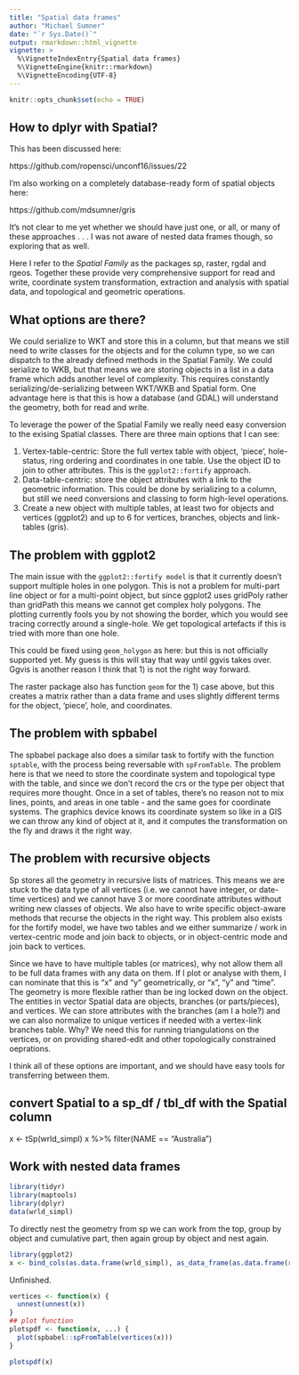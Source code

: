 ```yaml
---
title: "Spatial data frames"
author: "Michael Sumner"
date: "`r Sys.Date()`"
output: rmarkdown::html_vignette
vignette: >
  %\VignetteIndexEntry{Spatial data frames}
  %\VignetteEngine{knitr::rmarkdown}
  %\VignetteEncoding{UTF-8}
---
```


```r
knitr::opts_chunk$set(echo = TRUE)
```


## How to dplyr with Spatial? 

This has been discussed here: 

https://github.com/ropensci/unconf16/issues/22

I'm also working on a completely database-ready form of spatial objects here: 

https://github.com/mdsumner/gris

It's not clear to me yet whether we should have just one, or all, or many of these approaches . . .  I was not aware of nested data frames though, so exploring that as well. 

Here I refer to the *Spatial Family* as the packages sp, raster, rgdal and rgeos. Together these provide very comprehensive support for read and write, coordinate system transformation, extraction and analysis with spatial data, and topological and geometric operations. 

## What options are there? 

We could serialize to WKT and store this in a column, but that means we still need to write classes for the objects and for the column type, so we can dispatch to the already defined methods in the Spatial Family. We could serialize to WKB, but that means we are storing objects in a list in a data frame which adds another level of complexity.  This requires constantly serializing/de-serializing between WKT/WKB and Spatial form. One advantage here is that this is how a database (and GDAL) will understand the geometry, both for read and write. 

To leverage the power of the Spatial Family we really need easy conversion to the exising Spatial classes. There are three main options that I can see: 

1. Vertex-table-centric: Store the full vertex table with object, 'piece', hole-status, ring ordering and coordinates in one table. Use the object ID to join to other attributes. This is the `ggplot2::fortify` approach.
2. Data-table-centric: store the object attributes with a link to the geometric information. This could be done by serializing to a column, but still we need conversions and classing to form high-level operations. 
3. Create a new object with multiple tables, at least two for objects and vertices (ggplot2) and up to 6 for vertices, branches, objects and link-tables (gris). 


## The problem with ggplot2

The main issue with the `ggplot2::fortify model` is that it currently doesn't support multiple holes in one polygon. This is not a problem for multi-part line object or for a multi-point object, but since ggplot2 uses gridPoly rather than gridPath this means we cannot get complex holy polygons. The plotting currently fools you by not showing the border, which you would see tracing correctly around a single-hole. We get topological artefacts if this is tried with more than one hole. 

This could be fixed using `geom_holygon` as here: but this is not officially supported yet. My guess is this will stay that way until ggvis takes over. Ggvis is another reason I think that 1) is not the right way forward. 

The raster package also has function `geom` for the 1) case above, but this creates a matrix rather than a data frame and uses slightly different terms for the object, 'piece', hole, and coordinates. 

## The problem with spbabel

The spbabel package also does a similar task to fortify with the function `sptable`, with the process being reversable with `spFromTable`. The problem here is that we need to store the coordinate system and topological type with the table, and since we don't record the crs or the type per object that requires more thought. Once in a set of tables, there's no reason not to mix lines, points, and areas in one table - and the same goes for coordinate systems. The graphics device knows its coordinate system so like in a GIS we can throw any kind of object at it, and it computes the transformation on the fly and draws it the right way.  

## The problem with recursive objects

Sp stores all the geometry in recursive lists of matrices. This means we are stuck to the data type of all vertices (i.e. we cannot have integer, or date-time vertices) and we cannot have 3 or more coordinate attributes without writing new classes of objects.  We also have to write specific object-aware methods that recurse the objects in the right way. This problem also exists for the fortify model, we have two tables and we either summarize / work in vertex-centric mode and join back to objects, or in object-centric mode and join back to vertices. 

Since we have to have multiple tables (or matrices), why not allow them all to be full data frames with any data on them. If I plot or analyse with them, I can nominate that this is "x" and "y" geometrically, or "x", "y" and "time". The geometry is  more flexible rather than be ing locked down on the object. The entities in vector Spatial data are objects, branches (or parts/pieces), and vertices. We can store attributes with the branches (am I a hole?) and we can also normalize to unique vertices if needed with a vertex-link branches table. Why? We need this for running triangulations on the vertices, or on providing shared-edit and other topologically constrained oeprations. 

I think all of these options are important, and we should have easy tools for transferring between them.


## convert Spatial to a sp_df / tbl_df with the Spatial column
x <- tSp(wrld_simpl)
x %>% filter(NAME == "Australia")


## Work with nested data frames


```r
library(tidyr)
library(maptools)
library(dplyr)
data(wrld_simpl)
```

To directly nest the geometry  from sp we can work from the top, group by object and cumulative part, then again group by object and nest again. 

```r
library(ggplot2)
x <- bind_cols(as.data.frame(wrld_simpl), as_data_frame(as.data.frame(raster::geom(wrld_simpl))) %>% group_by(branch, object) %>% nest %>%  group_by(object) %>% nest)
```

Unfinished. 
```r
vertices <- function(x) {
  unnest(unnest(x))
}
## plot function
plotspdf <- function(x, ...) {
  plot(spbabel::spFromTable(vertices(x)))
}

plotspdf(x)

```
